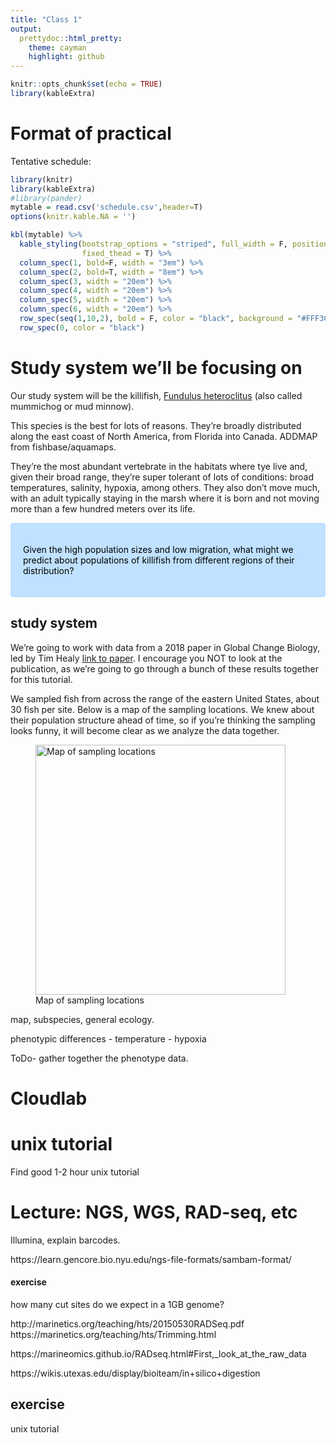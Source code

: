 ```yaml
---
title: "Class 1"
output:
  prettydoc::html_pretty:
    theme: cayman
    highlight: github
---
```


```r
knitr::opts_chunk$set(echo = TRUE)
library(kableExtra)
```

<style>
.text-box {
  background-color: #c0e1ff;
  color: black;
  font-size: 14px;
  border-radius: 5px; 
  padding: 20px
}
</style>


# Format of practical

Tentative schedule:

```r
library(knitr)
library(kableExtra)
#library(pander)
mytable = read.csv('schedule.csv',header=T)
options(knitr.kable.NA = '')

kbl(mytable) %>%
  kable_styling(bootstrap_options = "striped", full_width = F, position = "left",
                fixed_thead = T) %>% 
  column_spec(1, bold=F, width = "3em") %>%
  column_spec(2, bold=T, width = "8em") %>%
  column_spec(3, width = "20em") %>%
  column_spec(4, width = "20em") %>%
  column_spec(5, width = "20em") %>%
  column_spec(6, width = "20em") %>%
  row_spec(seq(1,10,2), bold = F, color = "black", background = "#FFF3C0") %>%
  row_spec(0, color = "black")

```

# Study system we'll be focusing on

Our study system will be the killifish, [Fundulus heteroclitus](https://www.dnr.sc.gov/marine/mrri/acechar/speciesgallery/Fish/Mummichog/index.html#:~:text=Mummichogs%2C%20locally%20called%20mud%20minnows,and%20other%20shallow%20coastal%20habitats.) (also called mummichog or mud minnow). 

This species is the best for lots of reasons. They're broadly distributed along the east coast of North America, from Florida into Canada. ADDMAP from fishbase/aquamaps.

They're the most abundant vertebrate in the habitats where tye live and, given their broad range, they're super tolerant of lots of conditions: broad temperatures, salinity, hypoxia, among others. They also don't move much, with an adult typically staying in the marsh where it is born and not moving more than a few hundred meters over its life. 

<div class="text-box">

Given the high population sizes and low migration, what might we predict about populations of killifish from different regions of their distribution?

</div>

## study system

We're going to work with data from a 2018 paper in Global Change Biology, led by Tim Healy [link to paper](https://doi.org/10.1111/gcb.14386). I encourage you NOT to look at the publication, as we're going to go through a bunch of these results together for this tutorial. 

We sampled fish from across the range of the eastern United States, about 30 fish per site. Below is a map of the sampling locations. We knew about their population structure ahead of time, so if you're thinking the sampling looks funny, it will become clear as we analyze the data together. 

![Map of sampling locations](images/map.png){width=400px}


map, subspecies, general ecology.

phenotypic differences
- temperature
- hypoxia

ToDo- gather together the phenotype data.


# Cloudlab

# unix tutorial

Find good 1-2 hour unix tutorial

# Lecture: NGS, WGS, RAD-seq, etc

Illumina, explain barcodes.

https://learn.gencore.bio.nyu.edu/ngs-file-formats/sambam-format/

#### exercise
how many cut sites do we expect in a 1GB genome?


http://marinetics.org/teaching/hts/20150530RADSeq.pdf
https://marinetics.org/teaching/hts/Trimming.html

https://marineomics.github.io/RADseq.html#First,_look_at_the_raw_data

https://wikis.utexas.edu/display/bioiteam/in+silico+digestion



## exercise
unix tutorial

